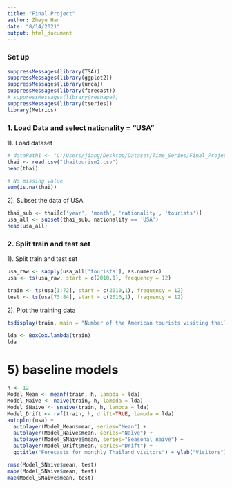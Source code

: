 ```yaml
---
title: "Final Project"
author: Zheyu Han
date: "8/14/2021"
output: html_document
---
```

### Set up
```r
suppressMessages(library(TSA))
suppressMessages(library(ggplot2))
suppressMessages(library(urca))
suppressMessages(library(forecast))
# suppressMessages(library(reshape))
suppressMessages(library(tseries))
library(Metrics)
```

### 1. Load Data and select nationality = "USA"
1). Load dataset
```r
# dataPath1 <- "C:/Users/jiang/Desktop/Dataset/Time_Series/Final_Project/thaitourism2"
thai <- read.csv("thaitourism2.csv")
head(thai)
```
```r
# No missing value
sum(is.na(thai))
```

2). Subset the data of USA
```r
thai_sub <- thai[c('year', 'month', 'nationality', 'tourists')]
usa_all <- subset(thai_sub, nationality == 'USA')
head(usa_all)
```

### 2. Split train and test set

1). Split train and test set
```r
usa_raw <- sapply(usa_all['tourists'], as.numeric)
usa <- ts(usa_raw, start = c(2010,1), frequency = 12)

train <- ts(usa[1:72], start = c(2010,1), frequency = 12)
test <- ts(usa[73:84], start = c(2016,1), frequency = 12)
```

2). Plot the training data
```r
tsdisplay(train, main = "Number of the American tourists visiting thailand", xlab = "Year", ylab = "Number of tourists")
```
```r
lda <- BoxCox.lambda(train)
lda
```

# 5) baseline models
```r
h <- 12
Model_Mean <- meanf(train, h, lambda = lda) 
Model_Naive <- naive(train, h, lambda = lda) 
Model_SNaive <- snaive(train, h, lambda = lda)
Model_Drift <- rwf(train, h, drift=TRUE, lambda = lda)
autoplot(usa) +
  autolayer(Model_Mean$mean, series="Mean") +
  autolayer(Model_Naive$mean, series="Naïve") +
  autolayer(Model_SNaive$mean, series="Seasonal naïve") +
  autolayer(Model_Drift$mean, series="Drift") +
  ggtitle("Forecasts for monthly Thailand visitors") + ylab("Visitors")
```
```r
rmse(Model_SNaive$mean, test)
mape(Model_SNaive$mean, test)
mae(Model_SNaive$mean, test)
```

